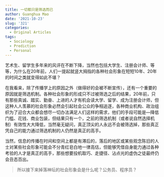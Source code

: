 ```yaml
---
title: 一切都只是筛选而已
author: Guanghua Mao
date: '2021-10-23'
slug: '321'
categories:
  - Original Articles
tags:
  - Sociology
  - Prediction
  - Personal
---
```



艺术生、留学生多年来的风评在不断下降，当然也包括大学生、注册会计师、等等，为什么在20年前，人们一提起就竖大拇指的各种社会形象在短短10年、20年的时间之类就变得如此不堪？

在我看来，除了传播学上的原因之外（做得好的会被不断宣传），还有一个重要的原因就是筛选机制。各种社会形象的形成只不过被筛选之后的结果，20年前，只有那些真诚、踏实、勤奋、上进的人才有机会读大学、留学、成为注册会计师，但这种人人羡慕的社会形象必然会引起社会公众的争相追逐，各种商业机构、政治组织为了迎合大众都会想尽一切办法满足人们这样的需求，他们的手段可能是---降低门槛、花钱、商业包装，但结果只有一个，之前的筛选机制（或者说自然选择机制）有效性大大降低，当然毫无疑问，真正顶尖的人永远不会被筛选掉，那些真正凭自己的能力通过筛选机制的人仍然是真正的高手。

当然，信息的传播在时间和空间上都是有滞后的，落后的地区或某些观念陈旧的人士对某些社会形象可能会不分青红皂白地一律高估，但能够凭借自身能力通过各种考验的人才是真正的高手，那些想要投机取巧、走捷径、沾点光的虚伪之徒最终仍会丑态百出。

>所以接下来掉落神坛的社会形象会是什么呢？公务员、程序员？